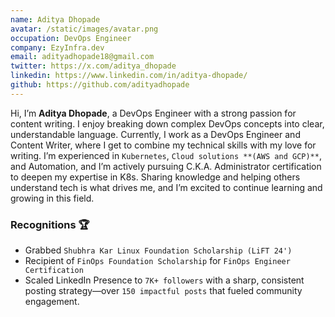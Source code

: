 ```yaml
---
name: Aditya Dhopade
avatar: /static/images/avatar.png
occupation: DevOps Engineer
company: EzyInfra.dev
email: adityadhopade18@gmail.com
twitter: https://x.com/aditya_dhopade
linkedin: https://www.linkedin.com/in/aditya-dhopade/
github: https://github.com/adityadhopade
---
```


Hi, I’m **Aditya Dhopade**, a DevOps Engineer with a strong passion for content writing. I enjoy breaking down complex DevOps concepts into clear, understandable language. Currently, I work as a DevOps Engineer and Content Writer, where I get to combine my technical skills with my love for writing. I’m experienced in `Kubernetes`, `Cloud solutions **(AWS and GCP)**`, and Automation, and I’m actively pursuing C.K.A. Administrator certification to deepen my expertise in K8s. Sharing knowledge and helping others understand tech is what drives me, and I’m excited to continue learning and growing in this field.

### Recognitions 🏆 
- Grabbed `Shubhra Kar Linux Foundation Scholarship (LiFT 24')`
- Recipient of `FinOps Foundation Scholarship` for `FinOps Engineer Certification`
- Scaled LinkedIn Presence to `7K+ followers` with a sharp, consistent posting strategy—over `150 impactful posts` that fueled community engagement.

